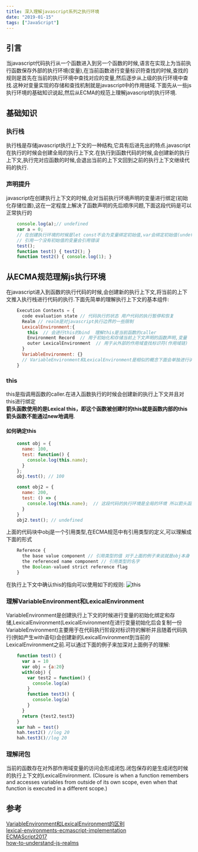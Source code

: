 ```yaml
---
title: 深入理解javascript系列之执行环境
date: "2019-01-15"
tags: ["JavaScript"]
---
```


## 引言
当javascript代码执行从一个函数进入到另一个函数的时候,语言在实现上为当前执行函数保存外部的执行环境(变量),在当前函数进行变量标识符查找的时候,查找的规则是首先在当前的执行环境中查找对应的变量,然后逐步从上级的执行环境中查找.这种对变量实现的存储和查找机制就是javascript中的作用链域.下面先从一些js执行环境的基础知识说起,然后从ECMA的规范上理解javascript的执行环境.

## 基础知识
### 执行栈
执行栈是存储javascript执行上下文的一种结构,它具有后进先出的特点.javascript在执行的时候会创建全局的执行上下文.在执行到函数代码的时候,会创建新的执行上下文,执行完对应函数的时候,会退出当前的上下文回到之前的执行上下文继续代码的执行.
### 声明提升
javascript在创建执行上下文的时候,会对当前执行环境声明的变量进行绑定(初始化存储位置),这在一定程度上解决了函数声明的先后顺序问题,下面这段代码是可以正常执行的
```javascript
    console.log(a);// undefined
    var a = 0;
    // 在创建执行环境的时候是let const不会为变量绑定初始值,var会绑定初始值(undefined)
    // 引用一个没有初始值的变量会引用错误
    test();
    function test() { test2(); }
    function test2() { console.log(1); }
```
## 从ECMA规范理解js执行环境

在javascript进入到函数的执行代码的时候,会创建新的执行上下文,将当前的上下文推入执行栈进行代码的执行.下面先简单的理解执行上下文的基本组件:
```javascript
    Execution Contexts = {
      code evaluation state // 代码执行的状态 用户代码的执行暂停和恢复
      Realm // realm是对javascript执行边界的一些限制
      LexicalEnvironment:{
        this  // 会进行this的bind  理解this是当前函数的caller
        Environment Record  // 用于初始化和存储当前上下文声明的函数声明,变量
        outer LexicalEnvironment  // 用于从外部的作用域查找标识符(作用域链)
      }
      VariableEnvironment: {} 
      // VariableEnvironment和LexicalEnvironment是相似的概念下面会单独进行讲解
    }
```
### this
this是指调用函数的caller.在进入函数执行的时候会创建新的执行上下文并且对this进行绑定  
**箭头函数使用的是Lexical this，即这个函数被创建时的this就是函数内部的this** **箭头函数不能通过new地调用**.
#### 如何确定this
```javascript
    const obj = {
      name: 100,
      test: function() {
        console.log(this.name);
      }
    };
    obj.test(); // 100

    const obj2 = {
      name: 200,
      test: () => {
        console.log(this.name);  // 这段代码的执行环境是全局的环境 所以箭头函数中this的指向是window
      }
    }
    obj2.test(); // undefined 
```
上面的代码块中obj是一个引用类型,在ECMA规范中有引用类型的定义,可以理解成下面的形式  
```javascript
    Reference {
      the base value component // 引用类型的值 对于上面的例子来说就是obj本身
      the referenced name component // 引用类型的名字
      the Boolean-valued strict reference flag
    } 
```
在执行上下文中确认this的指向可以使用如下的规则:
![this](/static/images/javascriptBaseStatic/runContext/this.png)  
### 理解VariableEnvironment和LexicalEnvironment
VariableEnvironment是创建执行上下文的时候进行变量的初始化绑定和存储,LexicalEnvironment(LexicalEnvironment在进行变量初始化后会复制一份VariableEnvironment)主要用于在代码执行阶段对标识符的解析并且随着代码执行(例如产生with语句)会创建新的LexicalEnvironment到当前的LexicalEnvironment之前.可以通过下面的例子来加深对上面例子的理解:
```javascript
    function test() {
      var a = 10
      var obj = {a:20}
      with(obj) {
        var test2 = function() {
          console.log(a)
        }
        function test3() {
          console.log(a)
        }
      }
      return {test2,test3}
    }
    var hah = test()
    hah.test2() //log 20
    hah.test3()//log 20  
```
### 理解闭包
当前的函数存在对外部作用域变量的访问会形成闭包.闭包保存的是生成闭包时候的执行上下文的LexicalEnvironment.
(Closure is when a function remembers and accesses variables from outside of its own scope, even when that function is executed in a different scope.)
## 参考 
[VariableEnvironment和LexicalEnvironment的区别](https://stackoverflow.com/questions/15031667/clarity-on-the-difference-between-lexicalenvironment-and-variableenvironment)  
[lexical-environments-ecmascript-implementation](http://dmitrysoshnikov.com/ecmascript/es5-chapter-3-2-lexical-environments-ecmascript-implementation/)  
[ECMAScript2017](https://www.ecma-international.org/ecma-262/8.0/index.html#sec-intro)  
[how-to-understand-js-realms](https://stackoverflow.com/questions/49832187/how-to-understand-js-realms)